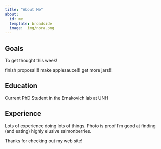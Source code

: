 ```yaml
---
title: "About Me"
about:
  id: me
  template: broadside
  image:  img/nora.png
---
```


:::{#me}

## Goals
To get thought this week!

finish proposal!!!
make applesauce!!! get more jars!!! 

## Education
Current PhD Student in the Ernakovich lab at UNH

## Experience
Lots of experience doing lots of things. Photo is proof I'm good at finding (and eating) highly elusive salmonberries. 
:::

Thanks for checking out my web site!

